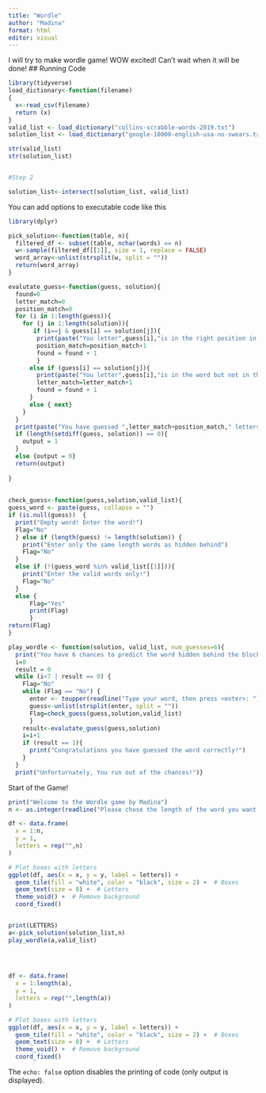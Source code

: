 ```yaml
---
title: "Wordle"
author: "Madina"
format: html
editor: visual
---
```


I will try to make wordle game! WOW excited! Can't wait when it will be done! \## Running Code

```r
library(tidyverse)
load_dictionary<-function(filename)
{
  x<-read_csv(filename)
  return (x)
}
valid_list <- load_dictionary("collins-scrabble-words-2019.txt")
solution_list <- load_dictionary("google-10000-english-usa-no-swears.txt")

str(valid_list)
str(solution_list)


#Step 2

solution_list<-intersect(solution_list, valid_list)
```

You can add options to executable code like this

```r
library(dplyr)

pick_solution<-function(table, n){ 
  filtered_df <- subset(table, nchar(words) == n)
  w<-sample(filtered_df[[1]], size = 1, replace = FALSE)
  word_array<-unlist(strsplit(w, split = ""))
  return(word_array)
}

```

```r
evalutate_guess<-function(guess, solution){
  found=0
  letter_match=0
  position_match=0
  for (i in 1:length(guess)){
    for (j in 1:length(solution)){
       if (i==j & guess[i] == solution[j]){
        print(paste("You letter",guess[i],"is in the right position in the word"))
        position_match=position_match+1
        found = found + 1
        }
      else if (guess[i] == solution[j]){
        print(paste("You letter",guess[i],"is in the word but not in the right position"))
        letter_match=letter_match+1
        found = found + 1
      }
      else { next}
    }
  }
  print(paste("You have guessed ",letter_match+position_match," letters of the word!"))
  if (length(setdiff(guess, solution)) == 0){
    output = 1
  }
  else {output = 0}
  return(output)
  
} 
  
  
check_guess<-function(guess,solution,valid_list){
guess_word <- paste(guess, collapse = "")
if (is.null(guess))  {
  print("Empty word! Enter the word!")
  Flag="No"
  } else if (length(guess) != length(solution)) {
    print("Enter only the same length words as hidden behind")
    Flag="No"
  }
  else if (!(guess_word %in% valid_list[[1]])){
    print("Enter the valid words only!")
    Flag="No"
  }
  else {
      Flag="Yes"
      print(Flag)
      }
return(Flag)
}

play_wordle <- function(solution, valid_list, num_guesses=6){
  print("You have 6 chances to predict the word hidden behind the blocks")
  i=0
  result = 0
  while (i<7 | result == 0) {
    Flag="No"
    while (Flag == "No") {
      enter <- toupper(readline("Type your word, then press <enter>: "))
      guess<-unlist(strsplit(enter, split = ""))
      Flag=check_guess(guess,solution,valid_list)
      }
    result<-evalutate_guess(guess,solution)
    i=i+1
    if (result == 1){
      print("Congratulations you have guessed the word correctly!")
    }
  }
  print("Unforturnately, You run out of the chances!")}
```

Start of the Game!

```r
print("Welcome to the Wordle game by Madina")
n <- as.integer(readline("Please chose the length of the word you want to play, then press <enter>: "))

df <- data.frame(
  x = 1:n,
  y = 1,
  letters = rep("",n)
)

# Plot boxes with letters
ggplot(df, aes(x = x, y = y, label = letters)) +
  geom_tile(fill = "white", color = "black", size = 2) +  # Boxes
  geom_text(size = 8) +  # Letters
  theme_void() +  # Remove background
  coord_fixed()


print(LETTERS)
a<-pick_solution(solution_list,n)
play_wordle(a,valid_list)

 
 
```

```r
df <- data.frame(
  x = 1:length(a),
  y = 1,
  letters = rep("",length(a))
)

# Plot boxes with letters
ggplot(df, aes(x = x, y = y, label = letters)) +
  geom_tile(fill = "white", color = "black", size = 2) +  # Boxes
  geom_text(size = 8) +  # Letters
  theme_void() +  # Remove background
  coord_fixed()


```

The `echo: false` option disables the printing of code (only output is displayed).
